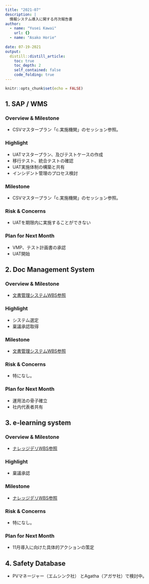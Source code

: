 ```yaml
---
title: "2021-07"
description: |
  情報システム導入に関する月次報告書
author:
  - name: "Yusei Kawai"
    url: {}
  - name: "Asako Horie"
    
date: 07-19-2021
output:
  distill::distill_article:
    toc: true
    toc_depth: 2
    self_contained: false
    code_folding: true
---
```



```r
knitr::opts_chunk$set(echo = FALSE)
```

## 1. SAP / WMS
### Overview & Milestone
* CSVマスタープラン「c.実施機関」のセッション参照。

### Highlight
- UATマスタープラン、及びテストケースの作成
- 移行テスト、統合テストの確認
- UAT実施体制の構築と共有
- インシデント管理のプロセス検討

### Milestone
* CSVマスタープラン「c.実施機関」のセッション参照。

### Risk & Concerns
- UATを期限内に実施することができない

### Plan for Next Month
- VMP、テスト計画書の承認
- UAT開始


## 2. Doc Management System
### Overview & Milestone
* [文書管理システムWBS参照](https://www.notion.so/ed6dcca847ad45d396de0e79a217d6bd?v=5846dc73e818443081e8d0c721435b44)

### Highlight
* システム選定
* 稟議承認取得

### Milestone
* [文書管理システムWBS参照](https://www.notion.so/ed6dcca847ad45d396de0e79a217d6bd?v=5846dc73e818443081e8d0c721435b44)

### Risk & Concerns
- 特になし。

### Plan for Next Month
* 運用法の骨子確立
* 社内代表者共有

## 3. e-learning system
### Overview & Milestone
* [ナレッジデリWBS参照](https://www.notion.so/60cbfdfcf0d04703890693efe5c8ca43?v=98acbc6ce2024e69a172570f4662de21)

### Highlight
* 稟議承認

### Milestone
* [ナレッジデリWBS参照](https://www.notion.so/60cbfdfcf0d04703890693efe5c8ca43?v=98acbc6ce2024e69a172570f4662de21)

### Risk & Concerns
- 特になし。

### Plan for Next Month
- 11月導入に向けた具体的アクションの策定


## 4. Safety Database
* PVマネージャー（エムシンク社） とAgatha（アガサ社）で検討中。
